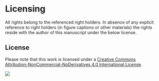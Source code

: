 # Licensing {#sec-license}

All rights belong to the referenced right holders. In absence of any explicit reference to right holders (in figure captions or other materials) the rights reside with the author of this manuscript under the below license.

::: {.callout-note}
## License

Please note that this work is licensed under a [Creative Commons Attribution-NonCommercial-NoDerivatives 4.0 International License](https://creativecommons.org/licenses/by-nc-nd/4.0/).

![](https://i.creativecommons.org/l/by-nc-nd/4.0/88x31.png)
:::
